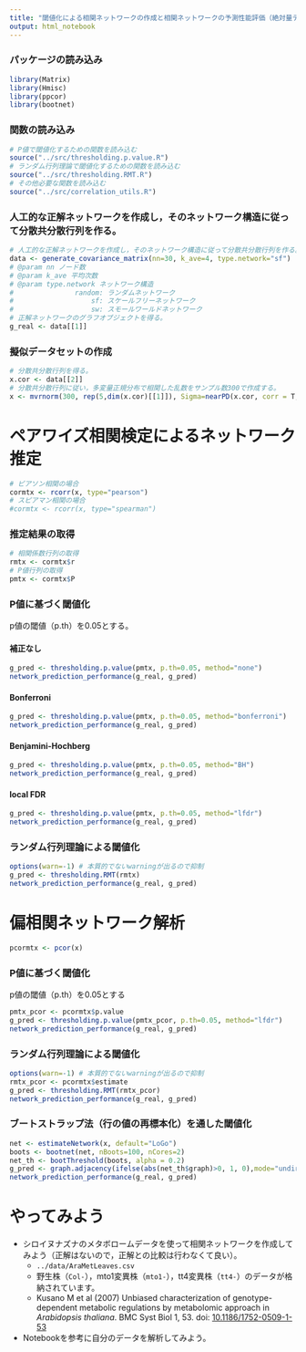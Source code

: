 ---
title: "閾値化による相関ネットワークの作成と相関ネットワークの予測性能評価（絶対量データを用いる場合）"
output: html_notebook
---


### パッケージの読み込み
```{r}
library(Matrix)
library(Hmisc)
library(ppcor)
library(bootnet)
```

### 関数の読み込み
```{r}
# P値で閾値化するための関数を読み込む
source("../src/thresholding.p.value.R")
# ランダム行列理論で閾値化するための関数を読み込む
source("../src/thresholding.RMT.R")
# その他必要な関数を読み込む
source("../src/correlation_utils.R")
```

### 人工的な正解ネットワークを作成し，そのネットワーク構造に従って分散共分散行列を作る。
```{r}
# 人工的な正解ネットワークを作成し，そのネットワーク構造に従って分散共分散行列を作る。
data <- generate_covariance_matrix(nn=30, k_ave=4, type.network="sf")
# @param nn ノード数
# @param k_ave 平均次数
# @param type.network ネットワーク構造
#               random: ランダムネットワーク
#                   sf: スケールフリーネットワーク
#                   sw: スモールワールドネットワーク
# 正解ネットワークのグラフオブジェクトを得る。
g_real <- data[[1]]
```

### 擬似データセットの作成
```{r}
# 分散共分散行列を得る。
x.cor <- data[[2]] 
# 分散共分散行列に従い，多変量正規分布で相関した乱数をサンプル数300で作成する。
x <- mvrnorm(300, rep(5,dim(x.cor)[[1]]), Sigma=nearPD(x.cor, corr = T, keepDiag = T)$mat)
```

# ペアワイズ相関検定によるネットワーク推定
```{r}
# ピアソン相関の場合
cormtx <- rcorr(x, type="pearson")
# スピアマン相関の場合
#cormtx <- rcorr(x, type="spearman")
```

### 推定結果の取得
```{r}
# 相関係数行列の取得
rmtx <- cormtx$r
# P値行列の取得
pmtx <- cormtx$P
```


### P値に基づく閾値化
p値の閾値（p.th）を0.05とする。

#### 補正なし
```{r}
g_pred <- thresholding.p.value(pmtx, p.th=0.05, method="none")
network_prediction_performance(g_real, g_pred)
```

#### Bonferroni
```{r}
g_pred <- thresholding.p.value(pmtx, p.th=0.05, method="bonferroni")
network_prediction_performance(g_real, g_pred)
```

#### Benjamini-Hochberg
```{r}
g_pred <- thresholding.p.value(pmtx, p.th=0.05, method="BH")
network_prediction_performance(g_real, g_pred)
```


#### local FDR
```{r}
g_pred <- thresholding.p.value(pmtx, p.th=0.05, method="lfdr")
network_prediction_performance(g_real, g_pred)
```
### ランダム行列理論による閾値化
```{r}
options(warn=-1) # 本質的でないwarningが出るので抑制
g_pred <- thresholding.RMT(rmtx)
network_prediction_performance(g_real, g_pred)
```

# 偏相関ネットワーク解析
```{r}
pcormtx <- pcor(x)
```

### P値に基づく閾値化
p値の閾値（p.th）を0.05とする
```{r}
pmtx_pcor <- pcormtx$p.value
g_pred <- thresholding.p.value(pmtx_pcor, p.th=0.05, method="lfdr")
network_prediction_performance(g_real, g_pred)
```

### ランダム行列理論による閾値化
```{r}
options(warn=-1) # 本質的でないwarningが出るので抑制
rmtx_pcor <- pcormtx$estimate
g_pred <- thresholding.RMT(rmtx_pcor)
network_prediction_performance(g_real, g_pred)
```

### ブートストラップ法（行の値の再標本化）を通した閾値化
```{r}
net <- estimateNetwork(x, default="LoGo")
boots <- bootnet(net, nBoots=100, nCores=2)
net_th <- bootThreshold(boots, alpha = 0.2)
g_pred <- graph.adjacency(ifelse(abs(net_th$graph)>0, 1, 0),mode="undirected",weighted=NULL)
network_prediction_performance(g_real, g_pred)
```

# やってみよう
  + シロイヌナズナのメタボロームデータを使って相関ネットワークを作成してみよう（正解はないので，正解との比較は行わなくて良い）。
    + ``../data/AraMetLeaves.csv``
    + 野生株（``Col-``），mto1変異株（``mto1-``），tt4変異株（``tt4-``）のデータが格納されています。
    + Kusano M et al (2007) Unbiased characterization of genotype-dependent metabolic regulations by metabolomic approach in *Arabidopsis thaliana*. BMC Syst Biol 1, 53. doi: [10.1186/1752-0509-1-53](https://doi.org/10.1186/1752-0509-1-53)
  + Notebookを参考に自分のデータを解析してみよう。

